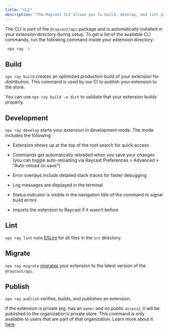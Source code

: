 ```yaml
---
title: "CLI"
description: "The Raycast CLI allows you to build, develop, and lint your extension."
---
```


The CLI is part of the `@raycast/api` package and is automatically installed in your extension directory during setup. To get a list of the available CLI commands, run the following command inside your extension directory:

```bash
 npx ray -h
```

## Build

`npx ray build` creates an optimized production build of your extension for distribution. This command is used by our CI to publish your extension to the store.

You can use `npx ray build -e dist` to validate that your extension builds properly.

## Development

`npx ray develop` starts your extension in development mode. The mode includes the following:

- Extension shows up at the top of the root search for quick access

- Commands get automatically reloaded when you save your changes (you can toggle auto-reloading via Raycast Preferences > Advanced > "Auto-reload on save")

- Error overlays include detailed stack traces for faster debugging

- Log messages are displayed in the terminal

- Status indicator is visible in the navigation title of the command to signal build errors

- Imports the extension to Raycast if it wasn't before

## Lint

`npx ray lint` runs [ESLint](http://eslint.org) for all files in the `src` directory.

## Migrate

`npx ray migrate` [migrates](/migration) your extension to the latest version of the `@raycast/api`.

## Publish

`npx ray publish` verifies, builds, and publishes an extension.

If the extension is private (eg. has an `owner` and no public `access`), it will be published to the organization's private store. This command is only available to users that are part of that organization. Learn more about it [here](/teams/getting-started).
